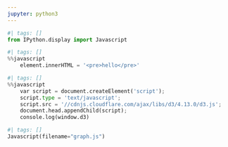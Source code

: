 ```yaml
---
jupyter: python3
---
```


```python
#| tags: []
from IPython.display import Javascript
```

```python
#| tags: []
%%javascript
    element.innerHTML = '<pre>hello</pre>'
```

```python
#| tags: []
%%javascript
    var script = document.createElement('script');
    script.type = 'text/javascript';
    script.src = '//cdnjs.cloudflare.com/ajax/libs/d3/4.13.0/d3.js';
    document.head.appendChild(script);
    console.log(window.d3)
```

```python
#| tags: []
Javascript(filename="graph.js")
```


